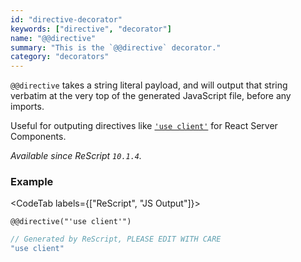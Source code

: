 ```yaml
---
id: "directive-decorator"
keywords: ["directive", "decorator"]
name: "@@directive"
summary: "This is the `@@directive` decorator."
category: "decorators"
---
```


`@@directive` takes a string literal payload, and will output that string verbatim at the very top of the generated JavaScript file, before any imports.

Useful for outputing directives like [`'use client'`](https://beta.nextjs.org/docs/rendering/server-and-client-components#convention) for React Server Components.

_Available since ReScript `10.1.4`._

### Example

<CodeTab labels={["ReScript", "JS Output"]}>

```res
@@directive("'use client'")
```

```js
// Generated by ReScript, PLEASE EDIT WITH CARE
"use client"
```

</CodeTab>
